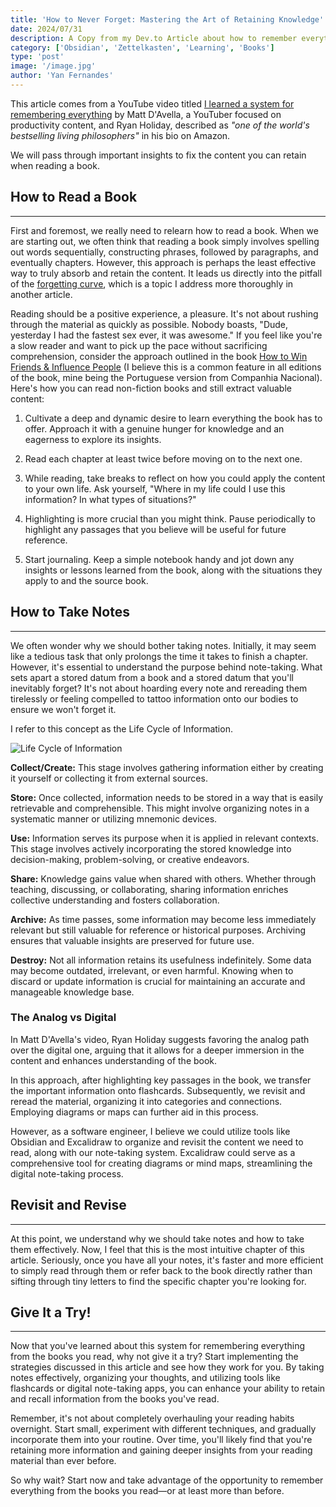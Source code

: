 ```yaml
---
title: 'How to Never Forget: Mastering the Art of Retaining Knowledge'
date: 2024/07/31
description: A Copy from my Dev.to Article about how to remember everything from the books you read usign Obsidian and Zettelkasten
category: ['Obsidian', 'Zettelkasten', 'Learning', 'Books']
type: 'post'
image: '/image.jpg'
author: 'Yan Fernandes'
---
```



<BlogHeader
  title="How to Never Forget: Mastering the Art of Retaining Knowledge"
  date="2024/07/31"
  description="This is my Blog post About how to start tdaking notes with Obsidian"
/>

This article comes from a YouTube video titled
[I learned a system for remembering everything](https://www.youtube.com/watch?v=Rvey9g0VgY0) by Matt D'Avella, a
YouTuber focused on productivity content, and Ryan Holiday, described as _"one of the world's bestselling living
philosophers"_ in his bio on Amazon.

We will pass through important insights to fix the content you can retain when reading a book.

## How to Read a Book

---

First and foremost, we really need to relearn how to read a book. When we are starting out, we often think that reading
a book simply involves spelling out words sequentially, constructing phrases, followed by paragraphs, and eventually
chapters. However, this approach is perhaps the least effective way to truly absorb and retain the content. It leads us
directly into the pitfall of the [forgetting curve](https://en.wikipedia.org/wiki/Forgetting_curve), which is a topic I
address more thoroughly in another article.

Reading should be a positive experience, a pleasure. It's not about rushing through the material as quickly as possible.
Nobody boasts, "Dude, yesterday I had the fastest sex ever, it was awesome." If you feel like you're a slow reader and
want to pick up the pace without sacrificing comprehension, consider the approach outlined in the book
[How to Win Friends & Influence People](https://www.amazon.com/-/pt/dp/0671027034/ref=sr_1_1?sr=8-1) (I believe this is
a common feature in all editions of the book, mine being the Portuguese version from Companhia Nacional). Here's how you
can read non-fiction books and still extract valuable content:

1. Cultivate a deep and dynamic desire to learn everything the book has to offer. Approach it with a genuine hunger for
   knowledge and an eagerness to explore its insights.

2. Read each chapter at least twice before moving on to the next one.

3. While reading, take breaks to reflect on how you could apply the content to your own life. Ask yourself, "Where in my
   life could I use this information? In what types of situations?"

4. Highlighting is more crucial than you might think. Pause periodically to highlight any passages that you believe will
   be useful for future reference.

5. Start journaling. Keep a simple notebook handy and jot down any insights or lessons learned from the book, along with
   the situations they apply to and the source book.

## How to Take Notes

---

We often wonder why we should bother taking notes. Initially, it may seem like a tedious task that only prolongs the
time it takes to finish a chapter. However, it's essential to understand the purpose behind note-taking. What sets apart
a stored datum from a book and a stored datum that you'll inevitably forget? It's not about hoarding every note and
rereading them tirelessly or feeling compelled to tattoo information onto our bodies to ensure we won't forget it.

I refer to this concept as the Life Cycle of Information.

![Life Cycle of Information](https://dev-to-uploads.s3.amazonaws.com/uploads/articles/znuxtt86652c2bal9297.png)

**Collect/Create:** This stage involves gathering information either by creating it yourself or collecting it from
external sources.

**Store:** Once collected, information needs to be stored in a way that is easily retrievable and comprehensible. This
might involve organizing notes in a systematic manner or utilizing mnemonic devices.

**Use:** Information serves its purpose when it is applied in relevant contexts. This stage involves actively
incorporating the stored knowledge into decision-making, problem-solving, or creative endeavors.

**Share:** Knowledge gains value when shared with others. Whether through teaching, discussing, or collaborating,
sharing information enriches collective understanding and fosters collaboration.

**Archive:** As time passes, some information may become less immediately relevant but still valuable for reference or
historical purposes. Archiving ensures that valuable insights are preserved for future use.

**Destroy:** Not all information retains its usefulness indefinitely. Some data may become outdated, irrelevant, or even
harmful. Knowing when to discard or update information is crucial for maintaining an accurate and manageable knowledge
base.

### The Analog vs Digital

In Matt D'Avella's video, Ryan Holiday suggests favoring the analog path over the digital one, arguing that it allows
for a deeper immersion in the content and enhances understanding of the book.

In this approach, after highlighting key passages in the book, we transfer the important information onto flashcards.
Subsequently, we revisit and reread the material, organizing it into categories and connections. Employing diagrams or
maps can further aid in this process.

However, as a software engineer, I believe we could utilize tools like Obsidian and Excalidraw to organize and revisit
the content we need to read, along with our note-taking system. Excalidraw could serve as a comprehensive tool for
creating diagrams or mind maps, streamlining the digital note-taking process.

## Revisit and Revise

---

At this point, we understand why we should take notes and how to take them effectively. Now, I feel that this is the
most intuitive chapter of this article. Seriously, once you have all your notes, it's faster and more efficient to
simply read through them or refer back to the book directly rather than sifting through tiny letters to find the
specific chapter you're looking for.

## Give It a Try!

---

Now that you've learned about this system for remembering everything from the books you read, why not give it a try?
Start implementing the strategies discussed in this article and see how they work for you. By taking notes effectively,
organizing your thoughts, and utilizing tools like flashcards or digital note-taking apps, you can enhance your ability
to retain and recall information from the books you've read.

Remember, it's not about completely overhauling your reading habits overnight. Start small, experiment with different
techniques, and gradually incorporate them into your routine. Over time, you'll likely find that you're retaining more
information and gaining deeper insights from your reading material than ever before.

So why wait? Start now and take advantage of the opportunity to remember everything from the books you read—or at least
more than before.
